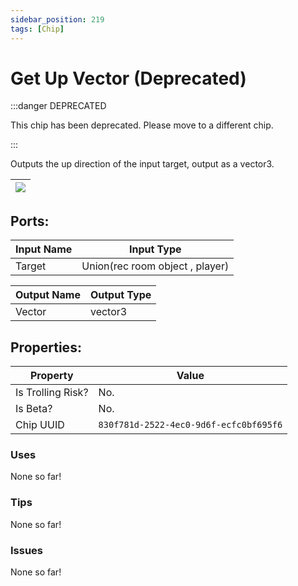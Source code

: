 ```yaml
---
sidebar_position: 219
tags: [Chip]
---
```


# Get Up Vector (Deprecated)
:::danger DEPRECATED

This chip has been deprecated. Please move to a different chip.

:::

Outputs the up direction of the input target, output as a vector3.

| ![](https://images-ext-2.discordapp.net/external/MPmIaQzlEPmgGWlgi-WxBBXt0Bjv_zWPkg1y1f_sy3s/https/www.recroomcircuits.com/image/circuit/absolute-value?width=206&height=108) |
|-----|

## Ports:

| Input Name | Input Type |
|-----------|-----------|
| Target | Union(rec room object , player) |

| Output Name | Output Type |
|-----------|-----------|
| Vector | vector3 |

## Properties:

| Property  | Value |
|-------------------|-----------|
| Is Trolling Risk? | No. |
| Is Beta? | No. |
| Chip UUID | `830f781d-2522-4ec0-9d6f-ecfc0bf695f6` |

### Uses

None so far!

### Tips

None so far!

### Issues

None so far!